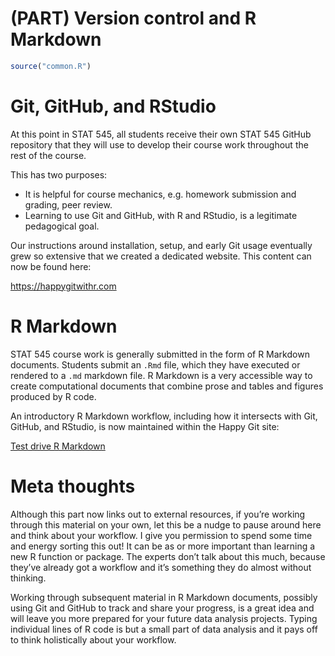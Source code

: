 # (PART) Version control and R Markdown  {-} 

```r
source("common.R")
```

# Git, GitHub, and RStudio {#version-control .unnumbered}

<!--Original content: https://stat545.com/git08_claim-stat545-repo.html-->

At this point in STAT 545, all students receive their own STAT 545 GitHub repository that they will use to develop their course work throughout the rest of the course.

This has two purposes:

  * It is helpful for course mechanics, e.g. homework submission and grading,
    peer review.
  * Learning to use Git and GitHub, with R and RStudio, is a legitimate
    pedagogical goal.
    
Our instructions around installation, setup, and early Git usage eventually grew so extensive that we created a dedicated website. This content can now be found here:

<https://happygitwithr.com>

# R Markdown {#r-markdown .unnumbered}

<!--Original content: https://stat545.com/block007_first-use-rmarkdown.html-->

STAT 545 course work is generally submitted in the form of R Markdown documents. Students submit an `.Rmd` file, which they have executed or rendered to a `.md` markdown file. R Markdown is a very accessible way to create computational documents that combine prose and tables and figures produced by R code.

An introductory R Markdown workflow, including how it intersects with Git, GitHub, and RStudio, is now maintained within the Happy Git site:

[Test drive R Markdown](https://happygitwithr.com/rmd-test-drive.html)

# Meta thoughts {-}

Although this part now links out to external resources, if you're working through this material on your own, let this be a nudge to pause around here and think about your workflow. I give you permission to spend some time and energy sorting this out! It can be as or more important than learning a new R function or package. The experts don't talk about this much, because they've already got a workflow and it's something they do almost without thinking.

Working through subsequent material in R Markdown documents, possibly using Git and GitHub to track and share your progress, is a great idea and will leave you more prepared for your future data analysis projects. Typing individual lines of R code is but a small part of data analysis and it pays off to think holistically about your workflow.
